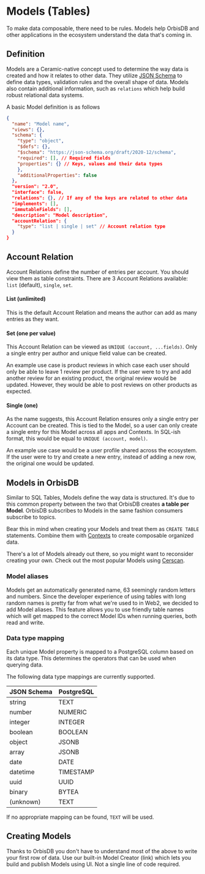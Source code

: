 # Models (Tables)

To make data composable, there need to be rules. Models help OrbisDB and other applications in the
ecosystem understand the data that's coming in.

## Definition

Models are a Ceramic-native concept used to determine the way data is created and how it relates to
other data. They utilize [JSON Schema](https://json-schema.org/) to define data types, validation
rules and the overall shape of data. Models also contain additional information, such as `relations`
which help build robust relational data systems.

A basic Model definition is as follows

```json
{
  "name": "Model name",
  "views": {},
  "schema": {
    "type": "object",
    "$defs": {},
    "$schema": "https://json-schema.org/draft/2020-12/schema",
    "required": [], // Required fields
    "properties": {} // Keys, values and their data types
    },
    "additionalProperties": false
  },
  "version": "2.0",
  "interface": false,
  "relations": {}, // If any of the keys are related to other data
  "implements": [],
  "immutableFields": [],
  "description": "Model description",
  "accountRelation": {
    "type": "list | single | set" // Account relation type
  }
}
```

## Account Relation

Account Relations define the number of entries per account. You should view them as table
constraints. There are 3 Account Relations available: `list` (default), `single`, `set`.

#### List (unlimited)

This is the default Account Relation and means the author can add as many entries as they want.

#### Set (one per value)

This Account Relation can be viewed as `UNIQUE (account, ...fields)`. Only a single entry per author
and unique field value can be created.

An example use case is product reviews in which case each user should only be able to leave 1 review
per product. If the user were to try and add another review for an existing product, the original
review would be updated. However, they would be able to post reviews on other products as expected.

#### Single (one)

As the name suggests, this Account Relation ensures only a single entry per Account can be created.
This is tied to the Model, so a user can only create a single entry for this Model across all apps
and Contexts. In SQL-ish format, this would be equal to `UNIQUE (account, model)`.

An example use case would be a user profile shared across the ecosystem. If the user were to try and
create a new entry, instead of adding a new row, the original one would be updated.

## Models in OrbisDB

Similar to SQL Tables, Models define the way data is structured. It's due to this common property
between the two that OrbisDB creates **a table per Model**. OrbisDB subscribes to Models in the same
fashion consumers subscribe to topics.

Bear this in mind when creating your Models and treat them as `CREATE TABLE` statements. Combine
them with [Contexts](/databases/orbisdb-managing-data/contexts) to create composable organized data.

There's a lot of Models already out there, so you might want to reconsider creating your own. Check
out the most popular Models using [Cerscan](https://cerscan.com/mainnet/leaderboard).

### Model aliases

Models get an automatically generated name, 63 seemingly random letters and numbers. Since the
developer experience of using tables with long random names is pretty far from what we're used to in
Web2, we decided to add Model aliases. This feature allows you to use friendly table names which
will get mapped to the correct Model IDs when running queries, both read and write.

### Data type mapping

Each unique Model property is mapped to a PostgreSQL column based on its data type. This determines
the operators that can be used when querying data.

The following data type mappings are currently supported.

| JSON Schema | PostgreSQL |
| ----------- | ---------- |
| string      | TEXT       |
| number      | NUMERIC    |
| integer     | INTEGER    |
| boolean     | BOOLEAN    |
| object      | JSONB      |
| array       | JSONB      |
| date        | DATE       |
| datetime    | TIMESTAMP  |
| uuid        | UUID       |
| binary      | BYTEA      |
| (unknown)   | TEXT       |

If no appropriate mapping can be found, `TEXT` will be used.

## Creating Models

Thanks to OrbisDB you don't have to understand most of the above to write your first row of data.
Use our built-in Model Creator (link) which lets you build and publish Models using UI. Not a single
line of code required.
